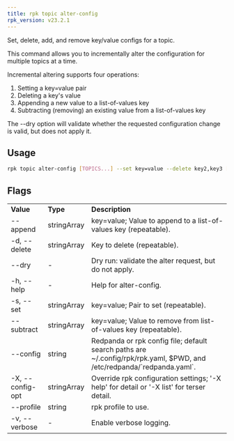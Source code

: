 ```yaml
---
title: rpk topic alter-config
rpk_version: v23.2.1
---
```


Set, delete, add, and remove key/value configs for a topic.

This command allows you to incrementally alter the configuration for multiple
topics at a time.

Incremental altering supports four operations:

1. Setting a key=value pair
2. Deleting a key's value
3. Appending a new value to a list-of-values key
4. Subtracting (removing) an existing value from a list-of-values key

The --dry option will validate whether the requested configuration change is
valid, but does not apply it.

## Usage

```bash
rpk topic alter-config [TOPICS...] --set key=value --delete key2,key3 [flags]
```

## Flags

<table>
  <tbody>
    <tr>
      <td>
        <strong>Value</strong>
      </td>
      <td>
        <strong>Type</strong>
      </td>
      <td>
        <strong>Description</strong>
      </td>
    </tr>
    <tr>
      <td>--append</td>
      <td>stringArray</td>
      <td>key=value; Value to append to a list-of-values key (repeatable).</td>
    </tr>
    <tr>
      <td>-d, --delete</td>
      <td>stringArray</td>
      <td>Key to delete (repeatable).</td>
    </tr>
    <tr>
      <td>--dry</td>
      <td>-</td>
      <td>Dry run: validate the alter request, but do not apply.</td>
    </tr>
    <tr>
      <td>-h, --help</td>
      <td>-</td>
      <td>Help for alter-config.</td>
    </tr>
    <tr>
      <td>-s, --set</td>
      <td>stringArray</td>
      <td>key=value; Pair to set (repeatable).</td>
    </tr>
    <tr>
      <td>--subtract</td>
      <td>stringArray</td>
      <td>key=value; Value to remove from list-of-values key (repeatable).</td>
    </tr>
    <tr>
      <td>--config</td>
      <td>string</td>
      <td>
        Redpanda or rpk config file; default search paths are
        ~/.config/rpk/rpk.yaml, $PWD, and /etc/redpanda/`redpanda.yaml`.
      </td>
    </tr>
    <tr>
      <td>-X, --config-opt</td>
      <td>stringArray</td>
      <td>
        Override rpk configuration settings; '-X help' for detail or '-X list'
        for terser detail.
      </td>
    </tr>
    <tr>
      <td>--profile</td>
      <td>string</td>
      <td>rpk profile to use.</td>
    </tr>
    <tr>
      <td>-v, --verbose</td>
      <td>-</td>
      <td>Enable verbose logging.</td>
    </tr>
  </tbody>
</table>
